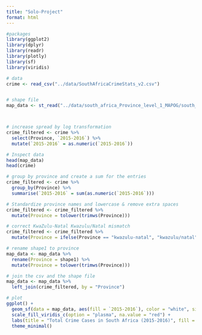 ```yaml
---
title: "Solo-Project"
format: html
---
```


```r
#packages
library(ggplot2)
library(dplyr)
library(readr)
library(plotly)
library(sf)
library(viridis)
```

```r
# data
crime <- read_csv("../data/SouthAfricaCrimeStats_v2.csv")


# shape file
map_data <- st_read("../data/south_africa_Province_level_1_MAPOG/south_africa_Province_level_1.shp")




```

```r
# increase spread by log transformation
crime_filtered <- crime %>%
  select(Province, `2015-2016`) %>%
  mutate(`2015-2016` = as.numeric(`2015-2016`))
```

```r
# Inspect data
head(map_data)
head(crime)


```

```r
# group by province and create a sum for the entries
crime_filtered <- crime %>%
  group_by(Province) %>%
  summarise(`2015-2016` = sum(as.numeric(`2015-2016`))) 

# Standardize province names and lowercase & remove extra spaces
crime_filtered <- crime_filtered %>%
  mutate(Province = tolower(trimws(Province))) 

# correct KwaZulu-Natal Kwazulu/Natal mismatch
crime_filtered <- crime_filtered %>%
  mutate(Province = ifelse(Province == "kwazulu-natal", "kwazulu/natal", Province))

# rename shape1 to province
map_data <- map_data %>%
  rename(Province = shape1) %>%
  mutate(Province = tolower(trimws(Province)))
```

```r
# join the csv and the shape file
map_data <- map_data %>%
  left_join(crime_filtered, by = "Province")
```

```r
# plot
ggplot() +
  geom_sf(data = map_data, aes(fill = `2015-2016`), color = "white", size = 0.15) +
  scale_fill_viridis_c(option = "plasma", na.value = "red") +
  labs(title = "Total Crime Cases in South Africa (2015-2016)", fill = "Cases") +
  theme_minimal()

```

